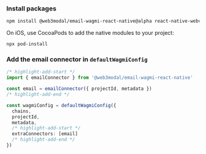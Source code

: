 
### Install packages

```bash npm2yarn
npm install @web3modal/email-wagmi-react-native@alpha react-native-webview
```

On iOS, use CocoaPods to add the native modules to your project:

```
npx pod-install
```

### Add the email connector in `defaultWagmiConfig`

```ts
/* highlight-add-start */
import { emailConnector } from '@web3modal/email-wagmi-react-native'

const email = emailConnector({ projectId, metadata })
/* highlight-add-end */

const wagmiConfig = defaultWagmiConfig({
  chains,
  projectId,
  metadata,
  /* highlight-add-start */
  extraConnectors: [email]
  /* highlight-add-end */
})
```
